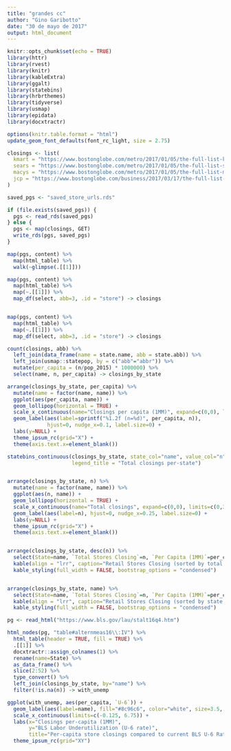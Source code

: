 ```yaml
---
title: "grandes cc"
author: "Gino Garibotto"
date: "30 de mayo de 2017"
output: html_document
---
```


```r
knitr::opts_chunk$set(echo = TRUE)
library(httr)
library(rvest)
library(knitr)
library(kableExtra)
library(ggalt)
library(statebins)
library(hrbrthemes)
library(tidyverse)
library(usmap)
library(epidata)
library(docxtractr)
```



```r



options(knitr.table.format = "html")
update_geom_font_defaults(font_rc_light, size = 2.75)

closings <- list(
  kmart = "https://www.bostonglobe.com/metro/2017/01/05/the-full-list-kmart-stores-closing-around/4kJ0YVofUWHy5QJXuPBAuM/story.html",
  sears = "https://www.bostonglobe.com/metro/2017/01/05/the-full-list-sears-stores-closing-around/yHaP6nV2C4gYw7KLhuWuFN/story.html",
  macys = "https://www.bostonglobe.com/metro/2017/01/05/the-full-list-macy-stores-closing-around/6TY8a3vy7yneKV1nYcwY7K/story.html",
  jcp = "https://www.bostonglobe.com/business/2017/03/17/the-full-list-penney-stores-closing-around/vhoHjI3k75k2pSuQt2mZpO/story.html"
)

saved_pgs <- "saved_store_urls.rds"

if (file.exists(saved_pgs)) {
  pgs <- read_rds(saved_pgs)
} else {
  pgs <- map(closings, GET)
  write_rds(pgs, saved_pgs)
}

map(pgs, content) %>%
  map(html_table) %>%
  walk(~glimpse(.[[1]]))

map(pgs, content) %>%
  map(html_table) %>%
  map(~.[[1]]) %>%
  map_df(select, abb=3, .id = "store") -> closings


map(pgs, content) %>%
  map(html_table) %>%
  map(~.[[1]]) %>%
  map_df(select, abb=3, .id = "store") -> closings
```



```r
count(closings, abb) %>%
  left_join(data_frame(name = state.name, abb = state.abb)) %>%
  left_join(usmap::statepop, by = c("abb"="abbr")) %>%
  mutate(per_capita = (n/pop_2015) * 1000000) %>%
  select(name, n, per_capita) -> closings_by_state

arrange(closings_by_state, per_capita) %>%
  mutate(name = factor(name, name)) %>%
  ggplot(aes(per_capita, name)) +
  geom_lollipop(horizontal = TRUE) +
  scale_x_continuous(name="Closings per capita (1MM)", expand=c(0,0), limits=c(0,7.5)) +
  geom_label(aes(label=sprintf("%1.2f (n=%d)", per_capita, n)),
             hjust=0, nudge_x=0.1, label.size=0) +
  labs(y=NULL) +
  theme_ipsum_rc(grid="X") +
  theme(axis.text.x=element_blank())

statebins_continuous(closings_by_state, state_col="name", value_col="n", 
                     legend_title = "Total closings per-state")


arrange(closings_by_state, n) %>%
  mutate(name = factor(name, name)) %>%
  ggplot(aes(n, name)) +
  geom_lollipop(horizontal = TRUE) +
  scale_x_continuous(name="Total closings", expand=c(0,0), limits=c(0,30)) +
  geom_label(aes(label=n), hjust=0, nudge_x=0.25, label.size=0) +
  labs(y=NULL) +
  theme_ipsum_rc(grid="X") +
  theme(axis.text.x=element_blank())


arrange(closings_by_state, desc(n)) %>%
  select(State=name, `Total Stores Closing`=n, `Per Capita (1MM)`=per_capita) %>%
  kable(align = "lrr", caption="Retail Stores Closing (sorted by total stores)") %>%
  kable_styling(full_width = FALSE, bootstrap_options = "condensed")


arrange(closings_by_state, name) %>%
  select(State=name, `Total Stores Closing`=n, `Per Capita (1MM)`=per_capita) %>%
  kable(align = "lrr", caption="Retail Stores Closing (sorted by state name)") %>%
  kable_styling(full_width = FALSE, bootstrap_options = "condensed")
```


```r
pg <- read_html("https://www.bls.gov/lau/stalt16q4.htm")
```


```r
html_nodes(pg, "table#alternmeas16\\:IV") %>% 
  html_table(header = TRUE, fill = TRUE) %>%
  .[[1]] %>% 
  docxtractr::assign_colnames(1) %>% 
  rename(name=State) %>% 
  as_data_frame() %>% 
  slice(2:52) %>% 
  type_convert() %>% 
  left_join(closings_by_state, by="name") %>% 
  filter(!is.na(n)) -> with_unemp
```



```r
ggplot(with_unemp, aes(per_capita, `U-6`)) +
  geom_label(aes(label=name), fill="#8c96c6", color="white", size=3.5, family=font_rc) +
  scale_x_continuous(limits=c(-0.125, 6.75)) +
  labs(x="Closings per-capita (1MM)", 
       y="BLS Labor Underutilization (U-6 rate)",
       title="Per-capita store closings compared to current BLS U-6 Rate") +
  theme_ipsum_rc(grid="XY")
```




